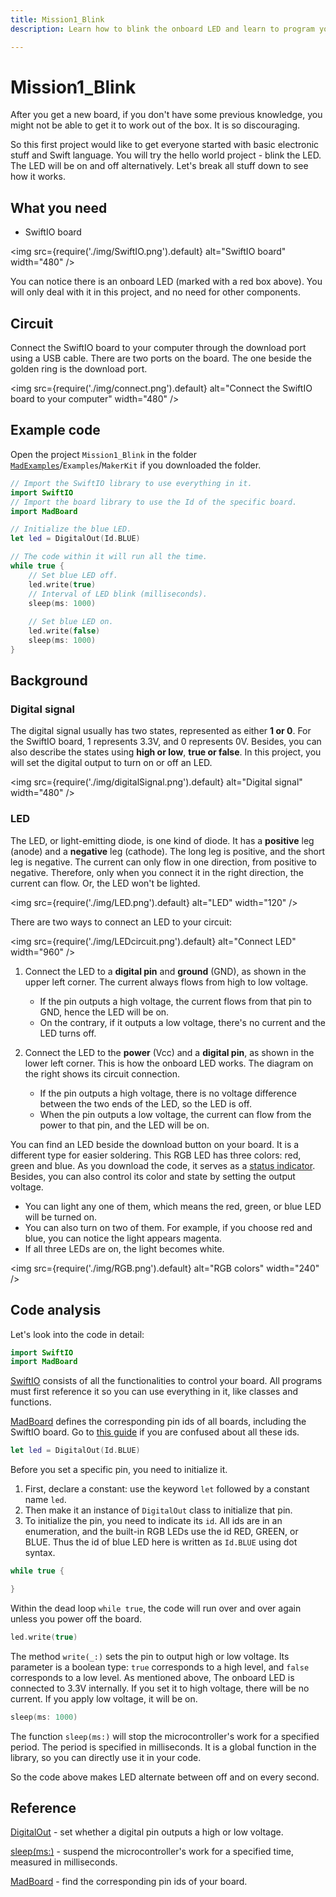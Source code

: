 ```yaml
---
title: Mission1_Blink
description: Learn how to blink the onboard LED and learn to program your board in Swift language.

---
```


# Mission1_Blink

After you get a new board, if you don't have some previous knowledge, you might not be able to get it to work out of the box. It is so discouraging. 

So this first project would like to get everyone started with basic electronic stuff and Swift language. You will try the hello world project - blink the LED. The LED will be on and off alternatively. Let's break all stuff down to see how it works.

## What you need

- SwiftIO board

<img
  src={require('./img/SwiftIO.png').default}
  alt="SwiftIO board" width="480"
/>


You can notice there is an onboard LED (marked with a red box above). You will only deal with it in this project, and no need for other components.


## Circuit
Connect the SwiftIO board to your computer through the download port using a USB cable. There are two ports on the board. The one beside the golden ring is the download port.

<img
  src={require('./img/connect.png').default}
  alt="Connect the SwiftIO board to your computer" width="480"
/>

## Example code


Open the project `Mission1_Blink` in the folder [`MadExamples`](https://github.com/madmachineio/MadExamples)/`Examples`/`MakerKit` if you downloaded the folder.

```swift
// Import the SwiftIO library to use everything in it.
import SwiftIO
// Import the board library to use the Id of the specific board. 
import MadBoard

// Initialize the blue LED.
let led = DigitalOut(Id.BLUE)

// The code within it will run all the time. 
while true { 
    // Set blue LED off. 
    led.write(true) 
    // Interval of LED blink (milliseconds).
    sleep(ms: 1000) 
     
    // Set blue LED on. 
    led.write(false) 
    sleep(ms: 1000)
}
```


<div className='row row--no-gutters'>
  <ReactPlayer
    url='https://youtu.be/nK5SDFT89v0'
    controls={true}
  />
</div>



## Background

### Digital signal

The digital signal usually has two states, represented as either **1 or 0**. For the SwiftIO board, 1 represents 3.3V, and 0 represents 0V. Besides, you can also describe the states using **high or low**, **true or false**. In this project, you will set the digital output to turn on or off an LED.

<img
  src={require('./img/digitalSignal.png').default}
  alt="Digital signal" width="480"
/>

### LED

The LED, or light-emitting diode, is one kind of diode. It has a **positive** leg (anode) and a **negative** leg (cathode). The long leg is positive, and the short leg is negative. The current can only flow in one direction, from positive to negative. Therefore, only when you connect it in the right direction, the current can flow. Or, the LED won't be lighted.

<img
  src={require('./img/LED.png').default}
  alt="LED" width="120"
/>

There are two ways to connect an LED to your circuit:

<img
  src={require('./img/LEDcircuit.png').default}
  alt="Connect LED" width="960"
/>

1. Connect the LED to a **digital pin** and **ground** (GND), as shown in the upper left corner. The current always flows from high to low voltage.
    * If the pin outputs a high voltage, the current flows from that pin to GND, hence the LED will be on. 
    * On the contrary, if it outputs a low voltage, there's no current and the LED turns off.

2. Connect the LED to the **power** (Vcc) and a **digital pin**, as shown in the lower left corner. This is how the onboard LED works. The diagram on the right shows its circuit connection.

    * If the pin outputs a high voltage, there is no voltage difference between the two ends of the LED, so the LED is off. 
    * When the pin outputs a low voltage, the current can flow from the power to that pin, and the LED will be on. 
  

You can find an LED beside the download button on your board. It is a different type for easier soldering. This RGB LED has three colors: red, green and blue. As you download the code, it serves as a [status indicator](../../overview/hardware/swiftio-board#built-in-rgb-led). Besides, you can also control its color and state by setting the output voltage.

* You can light any one of them, which means the red, green, or blue LED will be turned on. 
* You can also turn on two of them. For example, if you choose red and blue, you can notice the light appears magenta. 
* If all three LEDs are on, the light becomes white.

<img
  src={require('./img/RGB.png').default}
  alt="RGB colors" width="240"
/>



## Code analysis

Let's look into the code in detail:

```swift
import SwiftIO
import MadBoard
```
[SwiftIO](https://madmachineio.github.io/SwiftIO/documentation/swiftio) consists of all the functionalities to control your board. All programs must first reference it so you can use everything in it, like classes and functions.

[MadBoard](https://github.com/madmachineio/MadBoards/blob/main/Sources/MadBoards/SwiftIOBoard.swift) defines the corresponding pin ids of all boards, including the SwiftIO board. Go to [this guide](../../overview/pin-id) if you are confused about all these ids.

```swift
let led = DigitalOut(Id.BLUE)
```

Before you set a specific pin, you need to initialize it. 

1. First, declare a constant: use the keyword `let` followed by a constant name `led`.
2. Then make it an instance of `DigitalOut` class to initialize that pin.
3. To initialize the pin, you need to indicate its `id`. All ids are in an enumeration, and the built-in RGB LEDs use the id RED, GREEN, or BLUE. Thus the id of blue LED here is written as `Id.BLUE` using dot syntax.

```swift
while true { 

}
```

Within the dead loop `while true`, the code will run over and over again unless you power off the board.

```swift
led.write(true)
```

The method `write(_:)` sets the pin to output high or low voltage. Its parameter is a boolean type: `true` corresponds to a high level, and `false` corresponds to a low level. As mentioned above, The onboard LED is connected to 3.3V internally. If you set it to high voltage, there will be no current. If you apply low voltage, it will be on.

```swift
sleep(ms: 1000)
```

The function `sleep(ms:)` will stop the microcontroller's work for a specified period. The period is specified in milliseconds. It is a global function in the library, so you can directly use it in your code.

So the code above makes LED  alternate between off and on every second.

## Reference

[DigitalOut](https://madmachineio.github.io/SwiftIO/documentation/swiftio/digitalout) - set whether a digital pin outputs a high or low voltage.

[sleep(ms:)](https://madmachineio.github.io/SwiftIO/documentation/swiftio/sleep(ms:)) - suspend the microcontroller's work for a specified time, measured in milliseconds.

[MadBoard](https://github.com/madmachineio/MadBoards) - find the corresponding pin ids of your board.

